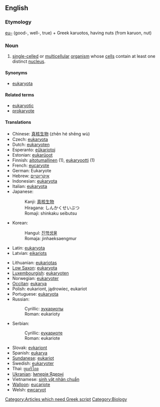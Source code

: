 ==English==

===Etymology===
[[eu–]] (good-, well-, true) + Greek karuotos, having nuts (from karuon, nut)

===Noun===
{{wikipedia}}
{{en-noun}}

# [[single-celled]] or [[multicellular]] [[organism]] whose [[cell]]s contain at least one distinct [[nucleus]].

====Synonyms====
*[[eukaryota]]

====Related terms====
*[[eukaryotic]]
*[[prokaryote]]

====Translations====
{{Top}}
*Chinese: [[真核生物]] (zhēn hé shēng wù)
*Czech: [[eukaryota]]
*Dutch: [[eukaryoten]]
*Esperanto: [[eŭkariotoj]]
*Estonian: [[eukarüoot]]
*Finnish: [[aitotumallinen]] (1), [[eukaryootti]] (1)
*French: [[eucaryote]]
*German: Eukaryote
*Hebrew: [[איקריוטיים]]
*Indonesian: [[eukaryota]]
*Italian: [[eukaryota]]
*Japanese:
*:Kanji: [[真核生物]]
*:Hiragana: しんかくせいぶつ
*:Romaji: shinkaku seibutsu
*Korean:
*:Hangul: [[진핵생물]]
*:Romaja: jinhaeksaengmur
*Latin: [[eukaryota]] {{f}}
*Latvian: [[eikariots]]
{{Mid}}
*Lithuanian: [[eukariotas]] {{m}}
*[[Low Saxon]]: [[eukaryota]]
*[[Luxembourgish]]: [[eukaryoten]]
*Norwegian: [[eukaryoter]]
*[[Occitan]]: [[eukarya]]
*Polish: eukariont, jądrowiec, eukariot {{m}}
*Portuguese: [[eukaryota]]
*Russian:
*:Cyrillic: [[эукариоты]]
*:Roman: eukarioty
*Serbian:
*:Cyrillic: [[еукариоте]]
*:Roman: eukariote
*Slovak: [[evkariont]]
*Spanish: [[eukarya]]
*[[Sundanese]]: [[eukariot]]
*Swedish: [[eukaryoter]]
*Thai: [[ยูแคริโอต]]
*[[Ukranian]]: [[Імперія Ядерні]]
*Vietnamese: [[sinh vật nhân chuẩn]]
*[[Walloon]]: [[eucariote]]
*Welsh: [[ewcaryot]]
{{Bottom}}

[[Category:Articles which need Greek script]]
[[Category:Biology]]